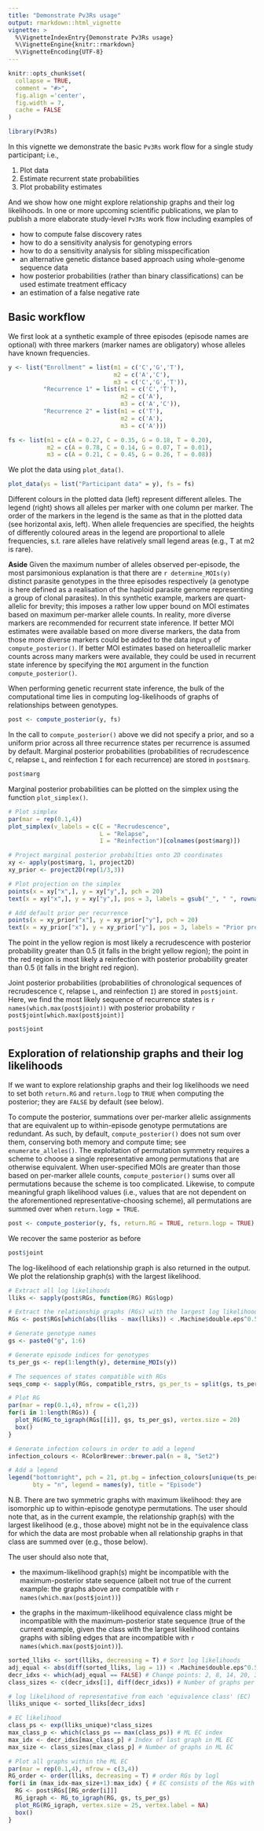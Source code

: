 ```yaml
---
title: "Demonstrate Pv3Rs usage"
output: rmarkdown::html_vignette
vignette: >
  %\VignetteIndexEntry{Demonstrate Pv3Rs usage}
  %\VignetteEngine{knitr::rmarkdown}
  %\VignetteEncoding{UTF-8}
---
```


```r
knitr::opts_chunk$set(
  collapse = TRUE,
  comment = "#>",
  fig.align ='center', 
  fig.width = 7, 
  cache = FALSE
)
```

```r
library(Pv3Rs)
```

In this vignette we demonstrate the basic `Pv3Rs` work flow for a single study
participant; i.e.,

1) Plot data
2) Estimate recurrent state probabilities 
3) Plot probability estimates

And we show how one might explore relationship graphs and their log likelihoods.
In one or more upcoming scientific publications, we plan to publish a more
elaborate study-level `Pv3Rs` work flow including examples of

- how to compute false discovery rates 
- how to do a sensitivity analysis for genotyping errors
- how to do a sensitivity analysis for sibling misspecification
- an alternative genetic distance based approach using whole-genome sequence data
- how posterior probabilities (rather than binary classifications) can be used estimate treatment efficacy
- an estimation of a false negative rate

## Basic workflow

We first look at a synthetic example of three episodes (episode names are optional) with
three markers (marker names are obligatory) whose alleles have known frequencies.

```r
y <- list("Enrollment" = list(m1 = c('C','G','T'), 
                              m2 = c('A','C'),
                              m3 = c('C','G','T')),
          "Recurrence 1" = list(m1 = c('C','T'), 
                                m2 = c('A'), 
                                m3 = c('A','C')),
          "Recurrence 2" = list(m1 = c('T'), 
                                m2 = c('A'), 
                                m3 = c('A')))

fs <- list(m1 = c(A = 0.27, C = 0.35, G = 0.18, T = 0.20),
           m2 = c(A = 0.78, C = 0.14, G = 0.07, T = 0.01),
           m3 = c(A = 0.21, C = 0.45, G = 0.26, T = 0.08))
```

We plot the data using `plot_data()`. 

```r
plot_data(ys = list("Participant data" = y), fs = fs)
```

Different colours in the plotted data (left) represent different alleles. The
legend (right) shows all alleles per marker with one column per marker. The
order of the markers in the legend is the same as that in the plotted data (see
horizontal axis, left). When allele frequencies are specified, the heights of
differently coloured areas in the legend are proportional to allele frequencies,
s.t. rare alleles have relatively small legend areas (e.g., T at m2 is rare).

**Aside** Given the maximum number of alleles observed per-episode, the most parsimonious
explanation is that there are `r determine_MOIs(y)` distinct parasite genotypes
in the three episodes respectively (a genotype is here defined as a realisation
of the haploid parasite genome representing a group of clonal parasites). In
this synthetic example, markers are quart-allelic for brevity; this imposes a
rather low upper bound on MOI estimates based on maximum per-marker allele
counts. In reality, more diverse markers are recommended for recurrent state
inference. If better MOI estimates were available based on more diverse markers,
the data from those more diverse markers could be added to the data input `y` of
`compute_posterior()`. If better MOI estimates based on heteroallelic marker
counts across many markers were available, they could be used in recurrent state
inference by specifying the `MOI` argument in the function
`compute_posterior()`.

When performing genetic recurrent state inference, the bulk of the computational
time lies in computing log-likelihoods of graphs of relationships between
genotypes.

```r
post <- compute_posterior(y, fs)
```

In the call to `compute_posterior()` above we did not specify a prior, and so a
uniform prior across all three recurrence states per recurrence is assumed by
default. Marginal posterior probabilities (probabilities of recrudescence `C`,
relapse `L`, and reinfection `I` for each recurrence) are stored in `post$marg`.

```r
post$marg
```

Marginal posterior probabilities can be plotted on the simplex using the
function `plot_simplex()`.

```r
# Plot simplex
par(mar = rep(0.1,4))
plot_simplex(v_labels = c(C = "Recrudescence", 
                          L = "Relapse", 
                          I = "Reinfection")[colnames(post$marg)])

# Project marginal posterior probabilties onto 2D coordinates
xy <- apply(post$marg, 1, project2D) 
xy_prior <- project2D(rep(1/3,3)) 

# Plot projection on the simplex
points(x = xy["x",], y = xy["y",], pch = 20) 
text(x = xy["x",], y = xy["y",], pos = 3, labels = gsub("_", " ", rownames(post$marg)))

# Add default prior per recurrence
points(x = xy_prior["x"], y = xy_prior["y"], pch = 20)
text(x = xy_prior["x"], y = xy_prior["y"], pos = 3, labels = "Prior probability")
```

The point in the yellow region is most likely a recrudescence with posterior
probability greater than 0.5 (it falls in the bright yellow region); the point
in the red region is most likely a reinfection with posterior probability
greater than 0.5 (it falls in the bright red region).

Joint posterior probabilities (probabilities of chronological sequences of
recrudescence `C`, relapse `L`, and reinfection `I`) are stored in `post$joint`.
Here, we find the most likely sequence of recurrence states is `r
names(which.max(post$joint))` with posterior probability `r
post$joint[which.max(post$joint)]`

```r
post$joint
```


## Exploration of relationship graphs and their log likelihoods

If we want to explore relationship graphs and their log likelihoods we need to
set both `return.RG` and `return.logp` to `TRUE` when computing the posterior;
they are `FALSE` by default (see below).

To compute the posterior, summations over per-marker allelic assignments that
are equivalent up to within-episode genotype permutations are redundant. As
such, by default, `compute_posterior()` does not sum over them, conserving both
memory and compute time; see `enumerate_alleles()`. The exploitation of
permutation symmetry requires a scheme to choose a single representative among
permutations that are otherwise equivalent. When user-specified MOIs are greater
than those based on per-marker allele counts, `compute_posterior()` sums over
all permutations because the scheme is too complicated. Likewise, to compute
meaningful graph likelihood values (i.e., values that are not dependent on the
aforementioned representative-choosing scheme), all permutations are summed over
when `return.logp = TRUE`.
 

```r
post <- compute_posterior(y, fs, return.RG = TRUE, return.logp = TRUE)
```

We recover the same posterior as before

```r
post$joint
```

The log-likelihood of each relationship graph is also returned in the output.
We plot the relationship graph(s) with the largest likelihood. 

```r
# Extract all log likelihoods
lliks <- sapply(post$RGs, function(RG) RG$logp)

# Extract the relationship graphs (RGs) with the largest log likelihood
RGs <- post$RGs[which(abs(lliks - max(lliks)) < .Machine$double.eps^0.5)]

# Generate genotype names 
gs <- paste0("g", 1:6) 

# Generate episode indices for genotypes
ts_per_gs <- rep(1:length(y), determine_MOIs(y)) 

# The sequences of states compatible with RGs
seqs_comp <- sapply(RGs, compatible_rstrs, gs_per_ts = split(gs, ts_per_gs))

# Plot RG
par(mar = rep(0.1,4), mfrow = c(1,2))
for(i in 1:length(RGs)) {
  plot_RG(RG_to_igraph(RGs[[i]], gs, ts_per_gs), vertex.size = 20)
  box()
}

# Generate infection colours in order to add a legend
infection_colours <- RColorBrewer::brewer.pal(n = 8, "Set2") 

# Add a legend
legend("bottomright", pch = 21, pt.bg = infection_colours[unique(ts_per_gs)], 
       bty = "n", legend = names(y), title = "Episode")
```

N.B. There are two symmetric graphs with maximum likelihood: they are isomorphic
up to within-episode genotype permutations. The user should note that, as in the
current example, the relationship graph(s) with the largest likelihood (e.g.,
those above) might not be in the equivalence class for which the data are most
probable when all relationship graphs in that class are summed over (e.g., those
below). 

The user should also note that, 

- the maximum-likelihood graph(s) might be incompatible with the
maximum-posterior state sequence (albeit not true of the current example: the
graphs above are compatible with `r names(which.max(post$joint))`)
<!-- see example in DevFiles/Investigate_Symmetries --> 

- the graphs in the maximum-likelihood equivalence class might be incompatible
with the maximum-posterior state sequence (true of the current example,
given the class with the largest likelihood contains graphs with sibling edges
that are incompatible with `r names(which.max(post$joint))`).

<!-- We suspect one of these cases above has to be false, but we cannot rule out
the possibility that both are true without further exploration -->

```r
sorted_lliks <- sort(lliks, decreasing = T) # Sort log likelihoods
adj_equal <- abs(diff(sorted_lliks, lag = 1)) < .Machine$double.eps^0.5 # Find matches
decr_idxs <- which(adj_equal == FALSE) # Change points: 2, 8, 14, 20, 32, ...
class_sizes <- c(decr_idxs[1], diff(decr_idxs)) # Number of graphs per class

# log likelihood of representative from each 'equivalence class' (EC)
lliks_unique <- sorted_lliks[decr_idxs]

# EC likelihood
class_ps <- exp(lliks_unique)*class_sizes
max_class_p <- which(class_ps == max(class_ps)) # ML EC index 
max_idx <- decr_idxs[max_class_p] # Index of last graph in ML EC
max_size <- class_sizes[max_class_p] # Number of graphs in ML EC

# Plot all graphs within the ML EC 
par(mar = rep(0.1,4), mfrow = c(3,4))
RG_order <- order(lliks, decreasing = T) # order RGs by logl
for(i in (max_idx-max_size+1):max_idx) { # EC consists of the RGs with logl rank 21-32
  RG <- post$RGs[[RG_order[i]]]
  RG_igraph <- RG_to_igraph(RG, gs, ts_per_gs)
  plot_RG(RG_igraph, vertex.size = 25, vertex.label = NA)
  box()
}
```





